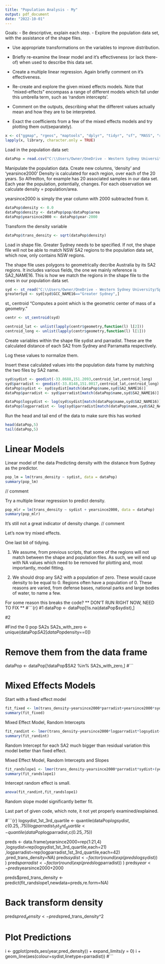 ```yaml
---
title: "Population Analysis - My"
output: pdf_document
date: "2022-10-01"
---
```


Goals: 
- Be descriptive, explain each step.
- Explore the population data set, with the assistance of the shape files. 

- Use appropriate transformations on the variables to improve distribution.
- Briefly re-examine the linear model and it's effectiveness (or lack there-of)
when used to describe this data set. 
- Create a multiple linear regression. Again briefly comment on it's effectiveness.

- Re-create and explore the given mixed effects models. Note that "mixed-effects" 
encompass a range of different models which fall under this umbrella term, such
as 'random intercepts'.
- Comment on the outputs, describing what the different values actually mean and 
how they are to be interpreted. 


- Exact the coefficients from a few of the mixed effects models and try plotting 
them out(separately).

```r
x <- c("ggmap", "rgeos", "maptools", "dplyr", "tidyr", "sf", "MASS", "rgeos", "gmt", "lme4", "lmerTest", "ggplot2", "sf", "tidyverse", "rgdal", "tmap", "gganimate")
lapply(x, library, character.only = TRUE)
```

Load in the population data set:
```r
dataPop = read.csv("C:\\Users/Owner/OneDrive - Western Sydney University/Spring 2022/Mathematics Project/Data Sets (Need to organise)/populationLong.csv")
```


Manipulate the population data. Create new columns, 'density' and 'yearsince2000'
Density is calculated for each region, over each of the 20 years. So Alfredton, for example
has 20 associated samples in our data set. Each year the population, potentially, changes. 
For each observation we calculate density = population/area. 

yearsince2000 is simply the year column with 2000 subtracted from it.
```r
dataPop$density <- 0.0    
dataPop$density <- dataPop$pop/dataPop$area
dataPop$yearsince2000 <- dataPop$year-2000
```


Transform the density variable
```r
dataPop$trans_density <- sqrt(dataPop$density)
```


Load in shape file. Greater Sydney needs to be specified. If not, the shape file
will not be able to match NSW SA2 regions to the population data set, which now,
only contains NSW regions.

The shape file uses polygons to geometrically decribe Australia by its SA2 regions.
It includes various fields, the one we mainly reference is SA2_NAME16. This is how
we match the regions in the shape file to the ones in our population data set.
```r
syd <- st_read("C:\\Users/Owner/OneDrive - Western Sydney University/Spring 2022/Mathematics Project/Data Sets (Need to organise)/SA2_2016_AUST.shp")
greaterSyd <- syd[syd$GCC_NAME16=="Greater Sydney",]
```

st_ centroid
"Computes a point which is the geometric center of mass of a geometry."
```r
centr <- st_centroid(syd)

centroid_lat <- unlist(lapply(centr$geometry,function(l) l[2]))
centroid_long <- unlist(lapply(centr$geometry,function(l) l[1]))
```

Create variables within the shape file sydist and parradist. These are the 
calculated distance of each SA2 from Sydney and Parramatta respectively.

Log these values to normalize them.

Insert these calculated values into the population data frame by matching
the two files by SA2 name.
```r
syd$sydist <- geodist(-33.8688,151.2093,centroid_lat,centroid_long)
syd$parradist <- geodist(-33.8148,151.0017,centroid_lat,centroid_long)
dataPop$sydist <- syd$sydist[match(dataPop$name,syd$SA2_NAME16)]
dataPop$parradist <- syd$parradist[match(dataPop$name,syd$SA2_NAME16)]

dataPop$logsydist <- log(syd$sydist[match(dataPop$name,syd$SA2_NAME16)])
dataPop$logparradist <- log(syd$parradist[match(dataPop$name,syd$SA2_NAME16)])
```


Run the head and tail end of the data to make sure this has worked
```r
head(dataPop,5)
tail(dataPop,5)
```

# Linear Models

Linear model of the data
Predicting density with the distance from Sydney as the predictor. 
```r
pop_lm = lm(trans_density ~ sydist, data = dataPop)
summary(pop_lm)
```

// comment


Try a multiple linear regression to predict density.
```r
pop_mlr = lm(trans_density ~ sydist + yearsince2000, data = dataPop)
summary(pop_mlr)
```


It's still not a great indicator of density change. 
// comment


Let's now try mixed effects. 


One last bit of tidying.

1) We assume, from previous scripts, that some of the regions will not match between
the shape and population files. As such, we will end up with NA values which need 
to be removed for plotting and, most importantly, model fitting.

2) We should drop any SA2 with a population of zero. These would cause density to
be equal to 0.
Regions often have a population of 0. These reasons are varied, from defense bases,
national parks and large bodies of water, to name a few.


For some reason this breaks the code? 
** DON'T RUN RIGHT NOW, NEED TO FIX **
#```{r}
#1
dataPop <- dataPop[!is.na(dataPop$sydist),]

#2

#Find the 0 pop SA2s
SA2s_with_zero <- unique(dataPop$SA2[dataPop$density==0])

# Remove them from the data frame
dataPop <- dataPop[!dataPop$SA2 %in% SA2s_with_zero,]
#```



# Mixed Effects Models

Start with a fixed effect model
```r
fit_fixed <- lm(trans_density~yearsince2000*parradist+yearsince2000*sydist,data=dataPop)
summary(fit_fixed)
```


Mixed Effect Model, Random Intercepts
```r
fit_randint <- lmer(trans_density~yearsince2000*logparradist*logsydist+(1|name),data=dataPop)
summary(fit_randint)
```

Random Intercept for each SA2  much bigger than residual variation
this model better than fixed effect.


Mixed Effect Model, Random Intercepts and Slopes
```r
fit_randslope1 <- lmer(trans_density~yearsince2000*parradist*sydist+(yearsince2000|name),data=dataPop)
summary(fit_randslope1)
```

Intercept random effect is small. 


```r
anova(fit_randint,fit_randslope1)
```

Random slope model significantly better fit.


















Last part of given code, which note, it not yet properly examined/explained. 

#```{r}
logsydist_1st_3rd_quartile <- quantile(dataPop$logsydist,c(0.25,.75))
logparradist_1st_3rd_quartile <- quantile(dataPop$logparradist,c(0.25,.75))


preds <- data.frame(yearsince2000=rep(1:21,4)
                    ,logsydist=rep(logsydist_1st_3rd_quartile,each=21)
                    ,logparradist=rep(logparradist_1st_3rd_quartile,each=42)
                    ,pred_trans_density=NA)
preds$sydist <- factor( round(exp(preds$logsydist)) )
preds$parradist <- factor( round(exp(preds$logparradist)) )
preds$year <- preds$yearsince2000+2000

preds$pred_trans_density <- predict(fit_randslope1,newdata=preds,re.form=NA)

# Back transform density
preds$pred_density <- preds$pred_trans_density^2 

# Plot Predictions
i <- ggplot(preds,aes(year,pred_density)) + expand_limits(y = 0)
i + geom_line(aes(colour=sydist,linetype=parradist))
#```









